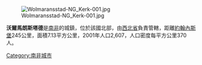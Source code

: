 [[Image:Wolmaransstad-NG_Kerk-001.jpg|right]]

'''沃爾馬朗斯塔德'''是[[南非|南非]]的城鎮，位於該國北部，由[[西北省_(南非)|西北省]]負責管轄，距離[[約翰內斯堡|約翰內斯堡]]245公里，面積7.13平方公里，2001年人口2,607，人口密度每平方公里370人。

{{SouthAfrica-geo-stub}}
[[Category:南非城市|Category:南非城市]]